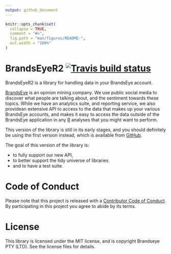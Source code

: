 ```yaml
---
output: github_document
---
```


<!-- README.md is generated from README.Rmd. Please edit that file -->

```r
knitr::opts_chunk$set(
  collapse = TRUE,
  comment = "#>",
  fig.path = "man/figures/README-",
  out.width = "100%"
)
```
# BrandsEyeR2 [![Travis build status](https://travis-ci.com/brandseye/brandseyer2.svg?branch=master)](https://travis-ci.com/brandseye/brandseyer2)

BrandsEyeR2 is a library for handling data in your BrandsEye account.

[BrandsEye][brandseye] is an opinion mining company. We use public social media
to discover what people are talking about, and the sentiment towards these topics.
While we have an analytics suite, and reporting service, we also providean extensive API
to access to the data that makes up your various BrandsEye accounts, and makes it easy to
access the data outside of the BrandsEye application in any [R][R] analyses that you might want to
perform.

This version of the library is still in its early stages, and you should definitely be 
using the first version instead, which is available from [GitHub][brandseyer].

The goal of this version of the library is:

- to fully support our new API, 
- to better support the tidy universe of libraries
- and to have a test suite.

# Code of Conduct

Please note that this project is released with a [Contributor Code of Conduct](CODE_OF_CONDUCT.md).
By participating in this project you agree to abide by its terms.

# License

This library is licensed under the MIT license, and is copyright Brandseye PTY (LTD). See
the license files for details.


[brandseyer]: https://github.com/brandseye/brandseyer  "The original brandseyer library"
[R]: http://www.r-project.org/
[brandseye]: http://www.brandseye.com
